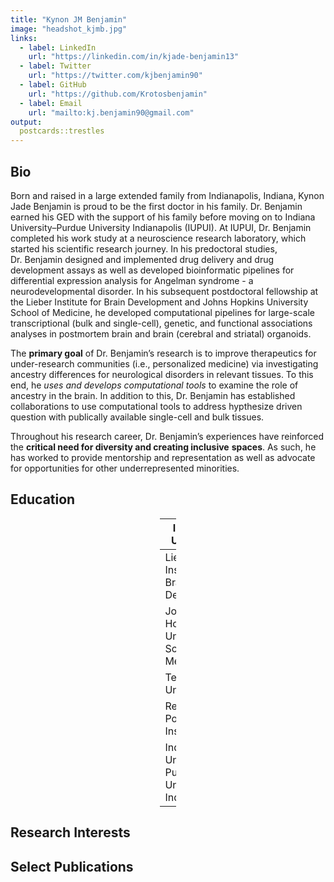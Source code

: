 ```yaml
---
title: "Kynon JM Benjamin"
image: "headshot_kjmb.jpg"
links:
  - label: LinkedIn
    url: "https://linkedin.com/in/kjade-benjamin13"
  - label: Twitter
    url: "https://twitter.com/kjbenjamin90"
  - label: GitHub
    url: "https://github.com/Krotosbenjamin"
  - label: Email
    url: "mailto:kj.benjamin90@gmail.com"
output:
  postcards::trestles
---
```


## Bio

Born and raised in a large extended family from Indianapolis, Indiana, Kynon Jade Benjamin is proud to be the first doctor in his family.
Dr. Benjamin earned his GED with the support of his family before moving on to Indiana University–Purdue University Indianapolis (IUPUI).
At IUPUI, Dr. Benjamin completed his work study at a neuroscience research laboratory, which started his scientific research journey.
In his predoctoral studies, Dr. Benjamin designed and implemented drug delivery and drug development assays as well as developed
bioinformatic pipelines for differential expression analysis for Angelman syndrome - a neurodevelopmental disorder. In his subsequent
postdoctoral fellowship at the Lieber Institute for Brain Development and Johns Hopkins University School of Medicine, he developed
computational pipelines for large-scale transcriptional (bulk and single-cell), genetic, and functional associations analyses in
postmortem brain and brain (cerebral and striatal) organoids.

The **primary goal** of Dr. Benjamin's research is to improve therapeutics for under-research communities (i.e., personalized medicine)
via investigating ancestry differences for neurological disorders in relevant tissues. To this end, he *uses and develops computational*
*tools* to examine the role of ancestry in the brain. In addition to this, Dr. Benjamin has established collaborations to use
computational tools to address hypthesize driven question with publically available single-cell and bulk tissues.

Throughout his research career, Dr. Benjamin's experiences have reinforced the **critical need for diversity and creating inclusive**
**spaces**. As such, he has worked to provide mentorship and representation as well as advocate for opportunities for other
underrepresented minorities.

## Education
<div style="margin-left: auto;
            margin-right: auto;
            width: 5%">

| Institute / University                              | Location            | Degree/Field                                  | Completion Year |
|-----------------------------------------------------|---------------------|:---------------------------------------------:|:---------------:|
| Lieber Institute for Brain Development              | Baltimore, MD       | Postdoctoral Fellow in Computational Genetics | Current         |
| Johns Hopkins University School of Medicine         | Baltimore, MD       | Postdoctoral Fellow in Computational Genetics | Current         |
| Texas A&M University                                | College Station, TX | Ph.D. in Genetics                             | August 2017     |
| Rensselaer Polytechnic Institute                    | Troy, NY            | B.S. in Biomedical Engineering                | May 2012        |
| Indiana University, Purdue University, Indianapolis | Indianapolis, IN    | Biomedical Engineering (transferred)          | May 2010        |

</div>


## Research Interests



## Select Publications

